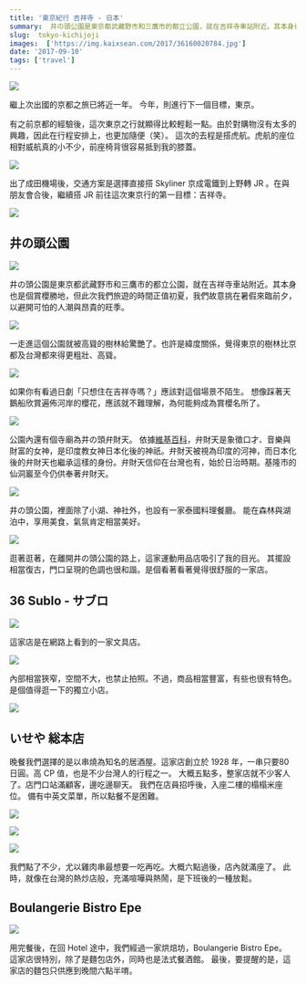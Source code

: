```yaml
---
title: '東京紀行 吉祥寺 - 日本'
summary:  井の頭公園是東京都武藏野市和三鷹市的都立公園，就在吉祥寺車站附近。其本身也是個賞櫻勝地，但此次我們旅遊的時間正值初夏，我們故意挑在暑假來臨前夕，以避開可怕的人潮與昂貴的旺季。
slug:  tokyo-kichijoji
images:  ['https://img.kaixsean.com/2017/36160020784.jpg']
date: '2017-09-10'
tags: ['travel']
---
```

![](https://img.kaixsean.com/2017/36160020784.jpg)

繼上次出國的京都之旅已將近一年。 今年，則進行下一個目標，東京。 

有之前京都的經驗後，這次東京之行就顯得比較輕鬆一點。由於對購物沒有太多的興趣，因此在行程安排上，也更加隨便（笑）。 這次的去程是搭虎航。虎航的座位相對威航真的小不少，前座椅背很容易抵到我的膝蓋。

![](https://img.kaixsean.com/2017/36995683915.jpg)

出了成田機場後，交通方案是選擇直接搭 Skyliner 京成電鐵到上野轉 JR 。在與朋友會合後，繼續搭 JR 前往這次東京行的第一目標：吉祥寺。

![](https://img.kaixsean.com/2017/36187106743.jpg)

## 井の頭公園

![](https://img.kaixsean.com/2017/36855341241.jpg)

井の頭公園是東京都武藏野市和三鷹市的都立公園，就在吉祥寺車站附近。其本身也是個賞櫻勝地，但此次我們旅遊的時間正值初夏，我們故意挑在暑假來臨前夕，以避開可怕的人潮與昂貴的旺季。

![](https://img.kaixsean.com/2017/36187106263.jpg)

一走進這個公園就被高聳的樹林給驚艷了。也許是緯度關係，覺得東京的樹林比京都及台灣都來得更粗壯、高聳。

![](https://img.kaixsean.com/2017/36159950224.jpg)

如果你有看過日劇「只想住在吉祥寺嗎？」應該對這個場景不陌生。 想像踩著天鵝船欣賞遍佈河岸的櫻花，應該就不難理解，為何能夠成為賞櫻名所了。

![](https://img.kaixsean.com/2017/36187103273.jpg)

公園內還有個寺廟為井の頭弁財天。 依據[維基百科](https://zh.wikipedia.org/wiki/辯才天)，弁財天是象徵口才、音樂與財富的女神，是印度教女神日本化後的神祇。弁財天被視為印度的河神，而日本化後的弁財天也繼承這樣的身份。弁財天信仰在台灣也有，始於日治時期。基隆市的仙洞巖至今仍供奉著弁財天。

![](https://img.kaixsean.com/2017/36598593300.jpg)

井の頭公園，裡面除了小湖、神社外，也設有一家泰國料理餐廳。 能在森林與湖泊中，享用美食，氣氛肯定相當美好。

![](https://img.kaixsean.com/2017/36598592040.jpg)

逛著逛著，在離開井の頭公園的路上，這家運動用品店吸引了我的目光。 其擺設相當復古，門口呈現的色調也很和諧。是個看著看著覺得很舒服的一家店。

## 36 Sublo - サブロ

![](https://img.kaixsean.com/2017/36598732260.jpg)

這家店是在網路上看到的一家文具店。

![](https://img.kaixsean.com/2017/36598732950.jpg)

內部相當狹窄，空間不大，也禁止拍照。不過，商品相當豐富，有些也很有特色。 是個值得逛一下的獨立小店。

![](https://img.kaixsean.com/2017/36598590850.jpg)

## いせや 総本店

晚餐我們選擇的是以串燒為知名的居酒屋。這家店創立於 1928 年，一串只要80日圓。高 CP 值，也是不少台灣人的行程之一。 大概五點多，整家店就不少客人了。店門口站滿顧客，邊吃邊聊天。 我們在店員招呼後，入座二樓的榻榻米座位。 備有中英文菜單，所以點餐不是困難。

![](https://img.kaixsean.com/2017/36855330991.jpg)

![](https://img.kaixsean.com/2017/36598589100.jpg)

![](https://img.kaixsean.com/2017/36598588830.jpg)

我們點了不少，尤以雞肉串最想要一吃再吃。大概六點過後，店內就滿座了。 此時，就像在台灣的熱炒店般，充滿喧嘩與熱鬧，是下班後的一種放鬆。

## Boulangerie Bistro Epe

![](https://img.kaixsean.com/2017/36598587950.jpg)

用完餐後，在回 Hotel 途中，我們經過一家烘焙坊，Boulangerie Bistro Epe。 這家店很特別，除了是麵包店外，同時也是法式餐酒館。 最後，要提醒的是，這家店的麵包只供應到晚間六點半唷。
